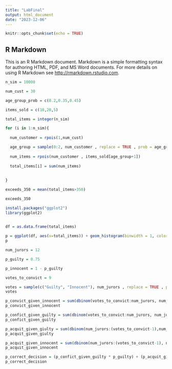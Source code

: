 ---
title: "LabFinal"
output: html_document
date: "2023-12-06"
---

```{r setup, include=FALSE}
knitr::opts_chunk$set(echo = TRUE)
```

## R Markdown

This is an R Markdown document. Markdown is a simple formatting syntax for authoring HTML, PDF, and MS Word documents. For more details on using R Markdown see <http://rmarkdown.rstudio.com>.

```{r}
n_sim = 10000

num_cust = 30

age_group_prob = c(0.2,0.35,0.45)

items_sold = c(10,20,5)

total_items = integer(n_sim)

for (i in 1:n_sim){
  
  num_customer = rpois(1,num_cust)

  age_group = sample(0:2, num_customer , replace = TRUE , prob = age_group_prob)
  
  num_items = rpois(num_customer , items_sold[age_group+1])
  
  total_items[i] = sum(num_items)
  
  
}

exceeds_350 = mean(total_items>350)

exceeds_350

```
```{r}
install.packages("ggplot2")
library(ggplot2)
  
```
```{r}
df = as.data.frame(total_items)

p = ggplot(df, aes(x=total_items)) + geom_histogram(binwidth = 1, color="skyblue", fill="white")+ labs(x="Total items sold") + theme_minimal()
p
```


```{r}

num_jurors = 12

p_guilty = 0.75

p_innocent = 1 - p_guilty

votes_to_convict = 9


```

```{r}
votes = sample(c("Guilty", "Innocent"), num_jurors , replace = TRUE , prob = c(p_guilty,p_innocent))
votes
```
```{r}

p_convict_given_innocent = sum(dbinom(votes_to_convict:num_jurors, num_jurors,0.1))
p_convict_given_innocent
```
```{r}
p_confict_given_guilty = sum(dbinom(votes_to_convict:num_jurors, num_jurors, 0.8))
p_confict_given_guilty
```
```{r}
p_acquit_given_giulty = sum(dbinom(num_jurors:(votes_to_convict-1),num_jurors,0.2))
p_acquit_given_giulty
```
```{r}

p_acquit_given_innocent = sum(dbinom(num_jurors:(votes_to_convict-1), num_jurors,0.9))
p_acquit_given_innocent
```
```{r}
p_correct_decision = (p_confict_given_guilty * p_guilty) + (p_acquit_given_innocent * p_innocent)
p_correct_decision
```


